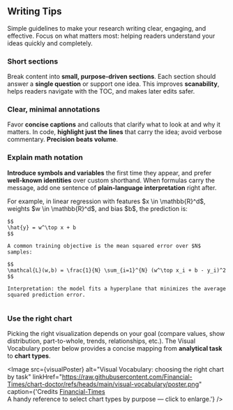 


## Writing Tips

Simple guidelines to make your research writing clear, engaging, and effective. Focus on what matters most: helping readers understand your ideas quickly and completely.

### Short sections
Break content into **small, purpose‑driven sections**. Each section should answer a **single question** or support one idea. This improves **scanability**, helps readers navigate with the TOC, and makes later edits safer.

### Clear, minimal annotations
Favor **concise captions** and callouts that clarify what to look at and why it matters. In code, **highlight just the lines** that carry the idea; avoid verbose commentary. **Precision beats volume**.

### Explain math notation
**Introduce symbols and variables** the first time they appear, and prefer **well‑known identities** over custom shorthand. When formulas carry the message, add one sentence of **plain‑language interpretation** right after.


<div className="note-grid" style="display:grid; grid-template-columns: repeat(auto-fit, minmax(280px, 1fr)); gap: 12px; align-items: start;">
  <Note>
    For example, in linear regression with features $x \in \mathbb{R}^d$, weights $w \in \mathbb{R}^d$, and bias $b$, the prediction is:

    $$
    \hat{y} = w^\top x + b
    $$

    A common training objective is the mean squared error over $N$ samples:

    $$
    \mathcal{L}(w,b) = \frac{1}{N} \sum_{i=1}^{N} (w^\top x_i + b - y_i)^2
    $$

    Interpretation: the model fits a hyperplane that minimizes the average squared prediction error.
  </Note>

  
</div>

### Use the right chart

Picking the right visualization depends on your goal (compare values, show distribution, part-to-whole, trends, relationships, etc.). The Visual Vocabulary poster below provides a concise mapping from **analytical task** to **chart types**.

<Image
  src={visualPoster}
  alt="Visual Vocabulary: choosing the right chart by task"
  linkHref="https://raw.githubusercontent.com/Financial-Times/chart-doctor/refs/heads/main/visual-vocabulary/poster.png"
  caption={'Credits <a href="https://www.ft.com/" target="_blank" rel="noopener noreferrer">Financial-Times</a> <br/>A handy reference to select chart types by purpose — click to enlarge.'}
/>
